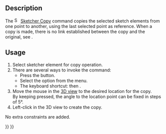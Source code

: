<languages/>

{{Docnav
|
|
|[[Sketcher_Workbench|Sketcher]]
|
|
|IconC=Workbench_Sketcher.svg
}}

{{VeryImportantMessage|This tool is obsolete, it is not available in {{VersionPlus|1.0}}. Use [[Sketcher_Translate|Sketcher Translate]] instead.}}

{{GuiCommand
|Name=Sketcher Copy
|MenuLocation=Sketch → Sketcher tools → Copy
|Workbenches=[[Sketcher_Workbench|Sketcher]]
|Shortcut={{KEY|Z}} {{KEY|C}}
|Version=0.16
|SeeAlso=[[Sketcher_Clone|Sketcher Clone]], [[Sketcher_Move|Sketcher Move]]
}}

==Description==

The [[Image:Sketcher_Copy.svg|16px]] [[Sketcher_Copy|Sketcher Copy]] command copies the selected sketch elements from one point to another, using the last selected point as reference. When a copy is made, there is no link established between the copy and the original, see {{Button|[[File:Sketcher_Clone.svg|16px]] [[Sketcher_Clone|Sketcher Clone]]}}.

==Usage==

# Select sketcher element for copy operation.
# There are several ways to invoke the command:
#* Press the {{Button|[[Image:Sketcher_Copy.svg|16px]] [[Sketcher_Copy|Copy]]}} button.
#* Select the {{MenuCommand|Sketch → Sketcher tools → [[Image:Sketcher_Copy.svg|16px]] Copy}} option from the menu.
#* The keyboard shortcut: {{KEY|Z}} then {{KEY|C}}.
# Move the mouse in the [[3D_view|3D view]] to the desired location for the copy.</br>By keeping {{KEY|Shift}} pressed, the angle to the location point can be fixed in steps of 5°. {{Version|0.20}}
# Left-click in the 3D view to create the copy.
No extra constraints are added.


{{Docnav
|
|
|[[Sketcher_Workbench|Sketcher]]
|
|
|IconC=Workbench_Sketcher.svg
}}

{{Sketcher_Tools_navi{{#translation:}}}}
{{Userdocnavi{{#translation:}}}}